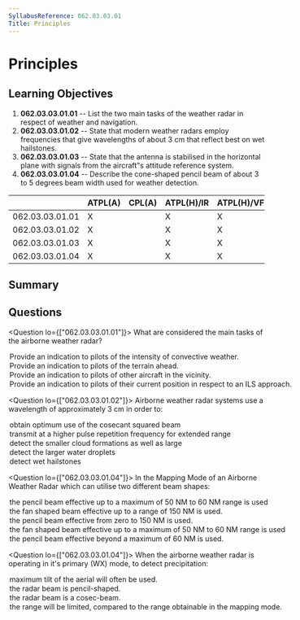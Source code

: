 ```yaml
---
SyllabusReference: 062.03.03.01
Title: Principles
---
```


# Principles

## Learning Objectives

1. **062.03.03.01.01** -- List the two main tasks of the weather radar in
   respect of weather and navigation.
2. **062.03.03.01.02** -- State that modern weather radars employ frequencies
   that give wavelengths of about 3 cm that reflect best on wet hailstones.
3. **062.03.03.01.03** -- State that the antenna is stabilised in the horizontal
   plane with signals from the aircraft"s attitude reference system.
4. **062.03.03.01.04** -- Describe the cone-shaped pencil beam of about 3 to 5
   degrees beam width used for weather detection.

|                 | ATPL(A) | CPL(A) | ATPL(H)/IR | ATPL(H)/VFR | CPL(H) | IR  | CBIR(A) |
| --------------- | ------- | ------ | ---------- | ----------- | ------ | --- | ------- |
| 062.03.03.01.01 | X       |        | X          | X           |        | X   | X       |
| 062.03.03.01.02 | X       |        | X          | X           |        | X   | X       |
| 062.03.03.01.03 | X       |        | X          | X           |        | X   | X       |
| 062.03.03.01.04 | X       |        | X          | X           |        | X   | X       |

## Summary

## Questions

<Question lo={["062.03.03.01.01"]}>
  <Text variant="multipleCorrect" select={3}>
    What are considered the main tasks of the airborne weather radar?
  </Text>
  <Option subject={[[]]}>
    Provide an indication to pilots of the intensity of convective weather.
  </Option>
  <Option subject={[[]]}>
    Provide an indication to pilots of the terrain ahead.
  </Option>
  <Option>
    Provide an indication to pilots of other aircraft in the vicinity.
  </Option>
  <Option>
    Provide an indication to pilots of their current position in respect to an
    ILS approach.
  </Option>
</Question>

<Question lo={["062.03.03.01.02"]}>
  <Text variant="oneCorrect">
    Airborne weather radar systems use a wavelength of approximately 3 cm in
    order to:
  </Text>
  <Option>obtain optimum use of the cosecant squared beam</Option>
  <Option>
    transmit at a higher pulse repetition frequency for extended range
  </Option>
  <Option>detect the smaller cloud formations as well as large</Option>
  <Option alwaysCorrect>detect the larger water droplets</Option>
  <Option alwaysCorrect>detect wet hailstones</Option>
</Question>

<Question lo={["062.03.03.01.04"]}>
  <Text variant="oneCorrect">
    In the Mapping Mode of an Airborne Weather Radar which can utilise two
    different beam shapes:
  </Text>
  <Option>
    the pencil beam effective up to a maximum of 50 NM to 60 NM range is used
  </Option>
  <Option>
    the fan shaped beam effective up to a range of 150 NM is used.
  </Option>
  <Option>the pencil beam effective from zero to 150 NM is used.</Option>
  <Option alwaysCorrect>
    the fan shaped beam effective up to a maximum of 50 NM to 60 NM range is
    used
  </Option>
  <Option alwaysCorrect>
    the pencil beam effective beyond a maximum of 60 NM is used.
  </Option>
</Question>

<Question lo={["062.03.03.01.04"]}>
  <Text variant="oneCorrect">
    When the airborne weather radar is operating in it's primary (WX) mode, to
    detect precipitation:
  </Text>
  <Option>maximum tilt of the aerial will often be used.</Option>
  <Option alwaysCorrect>the radar beam is pencil-shaped.</Option>
  <Option>the radar beam is a cosec-beam.</Option>
  <Option>
    the range will be limited, compared to the range obtainable in the mapping
    mode.
  </Option>
</Question>
